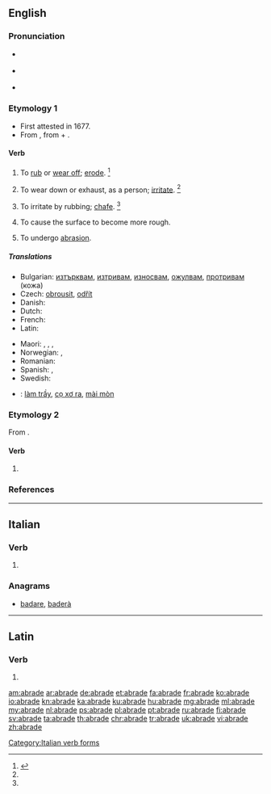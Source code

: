 ==English==

===Pronunciation===
* {{a|RP}} {{IPA|/əˈbreɪd/}}
* {{a|US}} {{IPA|/əˈbɹeɪd/}}
* {{rhymes|eɪd}}

===Etymology 1===
* First attested in 1677.
* From {{etyl|la|en}} {{term|abrādō||lang=la||scrape off|lang=la}}, from {{term|ab||from, away from|lang=la}} + {{term/t|la|rādō||scrape}}.

====Verb====
{{en-verb|abrad|ing}}

# {{context|transitive|lang=en}} To [[rub off|rub]] or [[wear off]]; [[erode]]. {{defdate|First attested in the late 17<sup>th</sup> century.}}<ref name=SOED>{{reference-book|last =|first =|authorlink =|coauthors =|editor =Brown, Lesley|others =|title = The Shorter Oxford English Dictionary|origdate =|origyear = 1933|origmonth =|url =|format =|accessdate =|accessyear =|accessmonth =|edition = 5th|date =|year =2003|month =|publisher =Oxford University Press|location =Oxford, UK|language =|id =|doi =|isbn =978-0-19-860575-7|lccn =|ol =|pages =7|chapter =|chapterurl =|quote =}}</ref>
# {{context|transitive|lang=en}} To wear down or exhaust, as a person; [[irritate]]. {{defdate|First attested in the mid 18<sup>th</sup> century.}}<ref name=SOED/>
# {{context|transitive|lang=en}} To irritate by rubbing; [[chafe]]. {{defdate|First attested in the mid 18<sup>th</sup> century.}}<ref name=SOED/>
# {{context|transitive|lang=en}} To cause the surface to become more rough.
# {{context|intransitive|lang=en}} To undergo [[abrasion]].

=====Translations=====
{{trans-top|(transitive) to rub or wear off; to waste or wear away by friction}}
* Bulgarian: [[изтърквам]], [[изтривам]], [[износвам]], [[ожулвам]], [[протривам]] (кожа)
* Czech: [[obrousit]], [[odřít]]
* Danish: {{t-|da|afskrabe}}
* Dutch: {{t+|nl|schuren}}
* French: {{t+|fr|abraser}}
* Latin: {{t-|la|abrādō}}
{{trans-mid}}
* Maori: {{t-|mi|kauhoro}}, {{t-|mi|kauoro}}, {{t-|mi|kauoroi}}, {{t-|mi|okoi}}
* Norwegian: {{t-|no|skure}}, {{t-|no|slipe}}
* Romanian: {{t-|ro|abraza}}
* Spanish: {{t+|es|escoriar}}, {{t+|es|raspar}}
* Swedish: {{t+|sv|nöta}}
{{trans-bottom}}

{{checktrans-top}}
* {{ttbc|vi}}: [[làm trầy]], [[cọ xơ ra]], [[mài mòn]]
{{trans-bottom}}

===Etymology 2===
From {{etyl|ang|en}} {{term|abraiden|lang=ang}}.

====Verb====
{{en-verb|abrad|ing}}

# {{context|transitive|lang=en}} {{obsolete spelling of|abraid}}

===References===
<references/>

----

==Italian==

===Verb===
{{head|it|verb form}}

# {{conjugation of|abradere||3|s|pres|ind|lang=it}}

===Anagrams===
* [[badare#Italian|badare]], [[baderà#Italian|baderà]]

[[Category:Italian verb forms]]

----

==Latin==

===Verb===
{{la-verb-form|abrāde}}

# {{conjugation of|abrādō||2|s|pres|act|imp|lang=la}}

[[am:abrade]]
[[ar:abrade]]
[[de:abrade]]
[[et:abrade]]
[[fa:abrade]]
[[fr:abrade]]
[[ko:abrade]]
[[io:abrade]]
[[kn:abrade]]
[[ka:abrade]]
[[ku:abrade]]
[[hu:abrade]]
[[mg:abrade]]
[[ml:abrade]]
[[my:abrade]]
[[nl:abrade]]
[[ps:abrade]]
[[pl:abrade]]
[[pt:abrade]]
[[ru:abrade]]
[[fi:abrade]]
[[sv:abrade]]
[[ta:abrade]]
[[th:abrade]]
[[chr:abrade]]
[[tr:abrade]]
[[uk:abrade]]
[[vi:abrade]]
[[zh:abrade]]